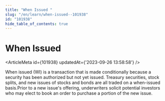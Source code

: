 ```yaml
---
title: "When Issued "
slug: "/en/learn/when-issued--101938"
id: "101938"
hide_table_of_contents: true
---
```



# When Issued 

<ArticleMeta id={101938} updatedAt={'2023-09-26 13:58:58'} />
<div className='border-solid border-b border-t-0 my-4 border-[var(--ifm-color-gray-300)]' />

When issued (WI) is a transaction that is made conditionally because a security has been authorized but not yet issued. Treasury securities, stock splits, and new issues of stocks and bonds are all traded on a when-issued basis.Prior to a new issue's offering, underwriters solicit potential investors who may elect to book an order to purchase a portion of the new issue.

